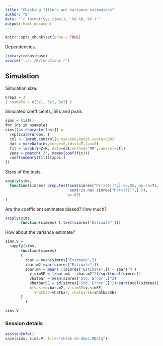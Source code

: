 ```yaml
---
title: "Checking fitters and variance estimators"
author: "B"
date: "`r format(Sys.time(), '%d %B, %Y')`"
output: html_document
---
```


```r
knitr::opts_chunk$set(echo = TRUE)
```

Dependencies.
```r
library(robustbase)
source("../../R/functions.r")
```

## Simulation

Simulation size.
```r
nreps = 3
( nsample = c(5e1, 5e2, 5e3) )
```

Simulated coefficients, SEs and pvals
```r
sims = list()
for (ns in nsample)
sims[[as.character(ns)]] = 
  replicate(nreps, {
  ctl <- lmrob.control(k.max=500,maxit.scale=500)
  dat = makeData(ns,curve=0,tdist=T,tau=0)
  fit = lmrob(Y~Z+R, data=dat,method='MM',control=ctl)
  zpos = pmatch('Z', names(coef(fit)))
  coef(summary(fit))[zpos,]
})
```

Sizes of the tests.
```r
sapply(sims, 
  function(simres) prop.test(sum(simres["Pr(>|t|)",] <=.05, na.rm=T), 
                             sum(!is.na( simres["Pr(>|t|)",] )), 
                            p=.05)
)
```
Are the coefficient estimates biased?  How much?
```r
sapply(sims, 
       function(simres) t.test(simres["Estimate",]))
```

How about the variance estimate?

```r
sims.V =
  sapply(sims, 
       function(simres) 
       {
         zbar = mean(simres["Estimate",])
         zbar.m2 =var(simres["Estimate",])
         zbar.m4 = mean( ((simres["Estimate",]) - zbar)^4 )
           v.simSE = (zbar.m4 - zbar.m2^2)/sqrt(ncol(simres)) 
           vhatbar = mean(simres['Std. Error',]^2)
           vhatbarSE = sd(simres['Std. Error',]^2)/sqrt(ncol(simres))
           c(v.sim=zbar.m2, v.simSE=v.simSE, 
             vhatbar=vhatbar, vhatbarSE=vhatbarSE)
       }
         )

sims.V       
```

### Session details

```r
sessionInfo()
save(sims, sims.V, file="check-sh-deps.RData")
```

